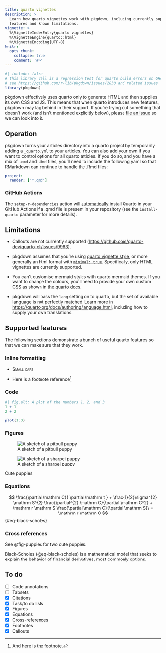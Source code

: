 ```yaml
---
title: quarto vignettes
description: >
  Learn how quarto vignettes work with pkgdown, including currently supported
  features and known limitations.
vignette: >
  %\VignetteIndexEntry{quarto vignettes}
  %\VignetteEngine{quarto::html}
  %\VignetteEncoding{UTF-8}
knitr:
  opts_chunk:
    collapse: true
    comment: '#>'
---
```


```r
#| include: false
# this library call is a regression test for quarto build errors on GHA
# see https://github.com/r-lib/pkgdown/issues/2830 and related issues
library(pkgdown)
```

pkgdown effectively uses quarto only to generate HTML and then supplies its own CSS and JS. This means that when quarto introduces new features, pkgdown may lag behind in their support. If you're trying out something that doesn't work (and isn't mentioned explicitly below), please [file an issue](https://github.com/r-lib/pkgdown/issues) so we can look into it.

## Operation

pkgdown turns your articles directory into a quarto project by temporarily adding a `_quarto.yml` to your articles. You can also add your own if you want to control options for all quarto articles. If you do so, and you have a mix of `.qmd` and `.Rmd` files, you'll need to include the following yaml so that RMarkdown can continue to handle the .Rmd files:

```yaml
project:
  render: ['*.qmd']
```

### GitHub Actions

The `setup-r-dependencies` action will [automatically](https://github.com/r-lib/actions/tree/v2-branch/setup-r-dependencies#usage) install Quarto in your GitHub Actions if a .qmd file is present in your repository (see the `install-quarto` parameter for more details).


## Limitations

* Callouts are not currently supported (<https://github.com/quarto-dev/quarto-cli/issues/9963>).

* pkgdown assumes that you're using [quarto vignette style](https://quarto-dev.github.io/quarto-r/articles/hello.html), or more generally an html format with [`minimal: true`](https://quarto.org/docs/output-formats/html-basics.html#minimal-html). Specifically, only HTML vignettes are currently supported.

* You can't customise mermaid styles with quarto mermaid themes. If you want to change the colours, you'll need to provide your own custom CSS as shown in [the quarto docs](https://quarto.org/docs/authoring/diagrams.html#customizing-mermaid).

* pkgdown will pass the `lang` setting on to quarto, but the set of available language is not perfectly matched. Learn more in <https://quarto.org/docs/authoring/language.html>, including how to supply your own translations.

## Supported features

The following sections demonstrate a bunch of useful quarto features so that we can make sure that they work.

### Inline formatting

* [Small caps]{.smallcaps}

* Here is a footnote reference[^1]

[^1]: And here is the footnote.

### Code

```r
#| fig.alt: A plot of the numbers 1, 2, and 3
1 + 1
2 + 2

plot(1:3)
```

### Figures

::: {#fig-puppies layout-ncol=2}
![A sketch of a pitbull puppy](pitbull.jpg){#fig-pitbull}

![A sketch of a sharpei puppy](shar-pei.jpg){#fig-shar-pei}

Cute puppies
:::

### Equations
$$
\frac{\partial \mathrm C}{ \partial \mathrm t } + \frac{1}{2}\sigma^{2} \mathrm S^{2}
\frac{\partial^{2} \mathrm C}{\partial \mathrm C^2}
  + \mathrm r \mathrm S \frac{\partial \mathrm C}{\partial \mathrm S}\ =
  \mathrm r \mathrm C
$$ {#eq-black-scholes}


### Cross references

See @fig-puppies for two cute puppies.

Black-Scholes (@eq-black-scholes) is a mathematical model that seeks to explain the behavior of financial derivatives, most commonly options.

## To do

* [ ] Code annotations
* [ ] Tabsets
* [x] Citations
* [x] Task/to do lists
* [x] Figures
* [x] Equations
* [x] Cross-references
* [x] Footnotes
* [x] Callouts

